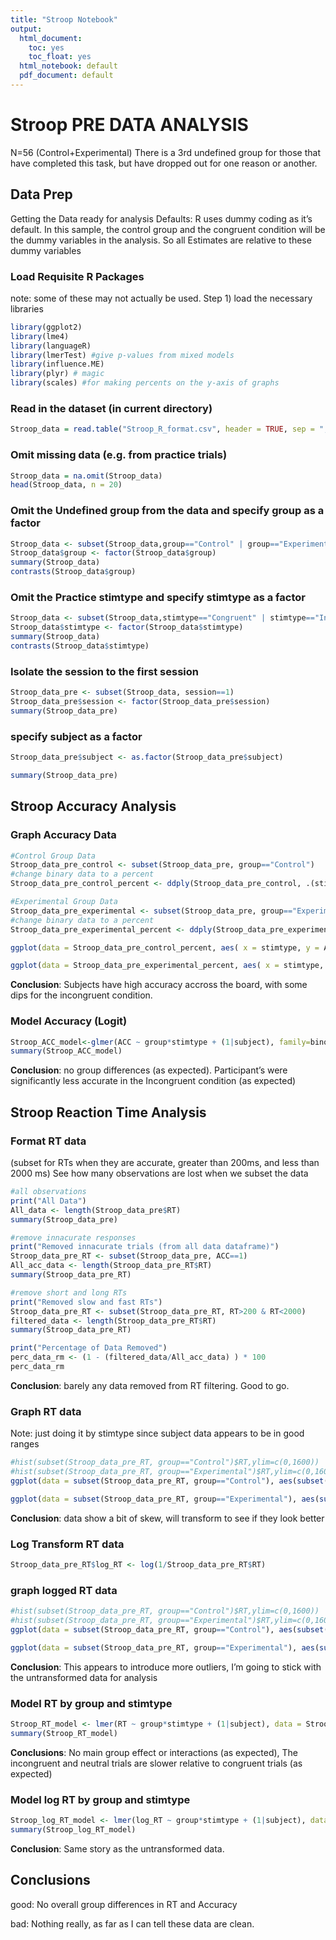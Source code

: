 ```yaml
---
title: "Stroop Notebook"
output:
  html_document:
    toc: yes
    toc_float: yes
  html_notebook: default
  pdf_document: default
---
```


# Stroop PRE DATA ANALYSIS
N=56 (Control+Experimental)
There is a 3rd undefined group for those that have completed this task, but have dropped out for one reason or another.

## Data Prep
Getting the Data ready for analysis
Defaults: R uses dummy coding as it's default. In this sample, the control group and the congruent condition will be the dummy variables in the analysis. So all Estimates are relative to these dummy variables

### Load Requisite R Packages
note: some of these may not actually be used.
Step 1) load the necessary libraries

```r
library(ggplot2)
library(lme4)
library(languageR) 
library(lmerTest) #give p-values from mixed models
library(influence.ME)
library(plyr) # magic
library(scales) #for making percents on the y-axis of graphs
```

### Read in the dataset (in current directory)
```r
Stroop_data = read.table("Stroop_R_format.csv", header = TRUE, sep = ",")
```

### Omit missing data (e.g. from practice trials)
```r
Stroop_data = na.omit(Stroop_data)  
head(Stroop_data, n = 20) 
```


### Omit the Undefined group from the data and specify group as a factor
```r
Stroop_data <- subset(Stroop_data,group=="Control" | group=="Experimental")
Stroop_data$group <- factor(Stroop_data$group)
summary(Stroop_data)
contrasts(Stroop_data$group)
```


### Omit the Practice stimtype and specify stimtype as a factor
```r
Stroop_data <- subset(Stroop_data,stimtype=="Congruent" | stimtype=="Incongruent" | stimtype=="Neutral")
Stroop_data$stimtype <- factor(Stroop_data$stimtype)
summary(Stroop_data)
contrasts(Stroop_data$stimtype)
```

### Isolate the session to the first session
```r
Stroop_data_pre <- subset(Stroop_data, session==1) 
Stroop_data_pre$session <- factor(Stroop_data_pre$session)
summary(Stroop_data_pre)
```


### specify subject as a factor
```r
Stroop_data_pre$subject <- as.factor(Stroop_data_pre$subject)

summary(Stroop_data_pre)
```

## Stroop Accuracy Analysis

### Graph Accuracy Data
```r
#Control Group Data
Stroop_data_pre_control <- subset(Stroop_data_pre, group=="Control")
#change binary data to a percent
Stroop_data_pre_control_percent <- ddply(Stroop_data_pre_control, .(stimtype, subject), summarize, ACC_perc = mean(ACC))

#Experimental Group Data
Stroop_data_pre_experimental <- subset(Stroop_data_pre, group=="Experimental")
#change binary data to a percent
Stroop_data_pre_experimental_percent <- ddply(Stroop_data_pre_experimental, .(stimtype, subject), summarize, ACC_perc = mean(ACC))

ggplot(data = Stroop_data_pre_control_percent, aes( x = stimtype, y = ACC_perc)) + geom_bar(stat = "identity", width = 0.5) + facet_wrap(~subject) + scale_y_continuous(labels=percent) + scale_x_discrete(labels=c("Con","Inc","Neu")) + ggtitle("Control")

ggplot(data = Stroop_data_pre_experimental_percent, aes( x = stimtype, y = ACC_perc)) + geom_bar(stat = "identity", width = 0.5) + facet_wrap(~subject) + scale_y_continuous(labels=percent) +  scale_x_discrete(labels=c("Con","Inc","Neu")) + ggtitle("Experimental")
```

**Conclusion**: Subjects have high accuracy accross the board, with some dips for the incongruent condition.

### Model Accuracy (Logit)
```r
Stroop_ACC_model<-glmer(ACC ~ group*stimtype + (1|subject), family=binomial, data=Stroop_data_pre, verbose=TRUE)
summary(Stroop_ACC_model)
```

**Conclusion**: no group differences (as expected). Participant's were significantly less accurate in the Incongruent condition (as expected)

## Stroop Reaction Time Analysis

### Format RT data 
(subset for RTs when they are accurate, greater than 200ms, and less than 2000 ms)
See how many observations are lost when we subset the data
```r
#all observations
print("All Data")
All_data <- length(Stroop_data_pre$RT)
summary(Stroop_data_pre)

#remove innacurate responses
print("Removed innacurate trials (from all data dataframe)")
Stroop_data_pre_RT <- subset(Stroop_data_pre, ACC==1)
All_acc_data <- length(Stroop_data_pre_RT$RT)
summary(Stroop_data_pre_RT)

#remove short and long RTs
print("Removed slow and fast RTs")
Stroop_data_pre_RT <- subset(Stroop_data_pre_RT, RT>200 & RT<2000)
filtered_data <- length(Stroop_data_pre_RT$RT)
summary(Stroop_data_pre_RT)

print("Percentage of Data Removed")
perc_data_rm <- (1 - (filtered_data/All_acc_data) ) * 100
perc_data_rm
```

**Conclusion**: barely any data removed from RT filtering. Good to go.


### Graph RT data
Note: just doing it by stimtype since subject data appears to be in good ranges
```r
#hist(subset(Stroop_data_pre_RT, group=="Control")$RT,ylim=c(0,1600))
#hist(subset(Stroop_data_pre_RT, group=="Experimental")$RT,ylim=c(0,1600))
ggplot(data = subset(Stroop_data_pre_RT, group=="Control"), aes(subset(Stroop_data_pre_RT, group=="Control")$RT)) + geom_histogram() + facet_wrap(~subset(Stroop_data_pre_RT, group=="Control")$stimtype) + scale_y_continuous(limits = c(0,550)) + scale_x_continuous(limits = c(0,2000))

ggplot(data = subset(Stroop_data_pre_RT, group=="Experimental"), aes(subset(Stroop_data_pre_RT, group=="Experimental")$RT)) + geom_histogram() + facet_wrap(~subset(Stroop_data_pre_RT, group=="Experimental")$stimtype) + scale_y_continuous(limits = c(0,550)) + scale_x_continuous(limits = c(0,2000))

```

**Conclusion**: data show a bit of skew, will transform to see if they look better

### Log Transform RT data
```r
Stroop_data_pre_RT$log_RT <- log(1/Stroop_data_pre_RT$RT)
```

### graph logged RT data
```r
#hist(subset(Stroop_data_pre_RT, group=="Control")$RT,ylim=c(0,1600))
#hist(subset(Stroop_data_pre_RT, group=="Experimental")$RT,ylim=c(0,1600))
ggplot(data = subset(Stroop_data_pre_RT, group=="Control"), aes(subset(Stroop_data_pre_RT, group=="Control")$log_RT)) + geom_histogram() + facet_wrap(~subset(Stroop_data_pre_RT, group=="Control")$stimtype) + scale_y_continuous(limits = c(0,550))

ggplot(data = subset(Stroop_data_pre_RT, group=="Experimental"), aes(subset(Stroop_data_pre_RT, group=="Experimental")$log_RT)) + geom_histogram() + facet_wrap(~subset(Stroop_data_pre_RT, group=="Experimental")$stimtype) + scale_y_continuous(limits = c(0,550))

```

**Conclusion**: This appears to introduce more outliers, I'm going to stick with the untransformed data for analysis


### Model RT by group and stimtype
```r
Stroop_RT_model <- lmer(RT ~ group*stimtype + (1|subject), data = Stroop_data_pre_RT)
summary(Stroop_RT_model)
```

**Conclusions**: No main group effect or interactions (as expected), The incongruent and neutral trials are slower relative to congruent trials (as expected)

### Model log RT by group and stimtype
```r
Stroop_log_RT_model <- lmer(log_RT ~ group*stimtype + (1|subject), data = Stroop_data_pre_RT)
summary(Stroop_log_RT_model)
```

**Conclusion**: Same story as the untransformed data.

## Conclusions
good: 
No overall group differences in RT and Accuracy

bad:
Nothing really, as far as I can tell these data are clean.